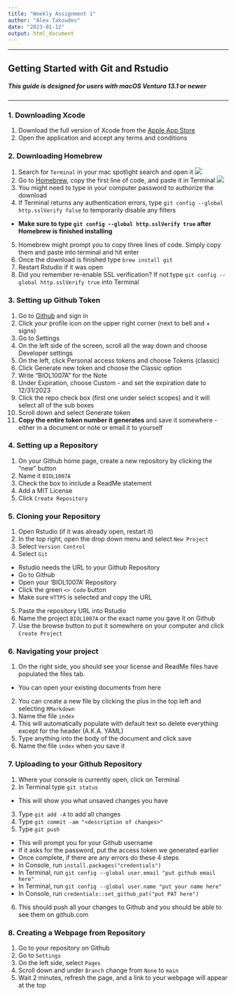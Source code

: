 ```yaml
---
title: "Weekly Assignment 1"
author: "Alex Takoudes"
date: "2023-01-12"
output: html_document
---
```

***
## Getting Started with Git and Rstudio
##### This guide is designed for users with macOS Ventura 13.1 or newer

***
### 1. Downloading Xcode
1. Download the full version of Xcode from the [Apple App Store](https://apps.apple.com/us/app/xcode/id497799835?mt=12)
2. Open the application and accept any terms and conditions

### 2. Downloading Homebrew
1. Search for `Terminal` in your mac spotlight search and open it ![](/Users/alextakoudes/Desktop/Classes/BIOL1007/Photos/TerminalSearch.png)
2. Go to [Homebrew](https://brew.sh), copy the first line of code, and paste it in Terminal ![](/Users/alextakoudes/Desktop/Classes/BIOL1007/Photos/Homebrew.png)
3. You might need to type in your computer password to authorize the download
4. If Terminal returns any authentication errors, type `git config --global http.sslVerify false` to temporarily disable any filters
  + **Make sure to type `git config --global http.sslVerify true` after Homebrew is finished installing**
5. Homebrew might prompt you to copy three lines of code. Simply copy them and paste into terminal and hit enter
6. Once the download is finished type `brew install git`
7. Restart Rstudio if it was open
8. Did you remember re-enable SSL verification? If not type `git config --global http.sslVerify true` into Terminal

### 3. Setting up Github Token
1. Go to [Github](https://github.com) and sign in
2. Click your profile icon on the upper right corner (next to bell and + signs)
3. Go to Settings
4. On the left side of the screen, scroll all the way down and choose Developer settings
5. On the left, click Personal access tokens and choose Tokens (classic)
6. Click Generate new token and choose the Classic option
7. Write “BIOL1007A” for the Note
8. Under Expiration, choose Custom - and set the expiration date to 12/31/2023
9. Click the repo check box (first one under select scopes) and it will select all of the sub boxes
10. Scroll down and select Generate token
11. **Copy the entire token number it generates** and save it somewhere - either in a document or note or email it to yourself

### 4. Setting up a Repository
1. On your Github home page, create a new repository by clicking the "new" button
2. Name it `BIOL1007A`
3. Check the box to include a ReadMe statement
4. Add a MIT License
5. Click `Create Repository`

### 5. Cloning your Repository
1. Open Rstudio (if it was already open, restart it)
2. In the top right, open the drop down menu and select `New Project`
3. Select `Version Control`
4. Select `Git`
  + Rstudio needs the URL to your Github Repository
  + Go to Github
  + Open your 'BIOL1007A' Repository
  + Click the green `<> Code` button
  + Make sure `HTTPS` is selected and copy the URL
5. Paste the repository URL into Rstudio
6. Name the project `BIOL1007A` or the exact name you gave it on Github
7. Use the browse button to put it somewhere on your computer and click `Create Project`

### 6. Navigating your project
1. On the right side, you should see your license and ReadMe files have populated the files tab.
  + You can open your existing documents from here
2. You can create a new file by clicking the plus in the top left and selecting `RMarkdown`
3. Name the file `index`
4. This will automatically populate with default text so delete everything except for the header (A.K.A. YAML)
5. Type anything into the body of the document and click save
6. Name the file `index` when you save it

### 7. Uploading to your Github Repository
1. Where your console is currently open, click on Terminal
2. In Terminal type `git status`
  + This will show you what unsaved changes you have
3. Type `git add -A` to add all changes
4. Type `git commit -am "<description of changes>"`
5. Type `git push`
  + This will prompt you for your Github username
  + If it asks for the password, put the access token we generated earlier
  + Once complete, if there are any errors do these 4 steps
  + In Console, run `install.packages("credentials")`
  + In Terminal, run `git config --global user.email "put github email here"`
  + In Terminal, run `git config --global user.name "put your name here"`
  + In Console, run `credentials::set_github_pat("put PAT here")`
6. This should push all your changes to Github and you should be able to see them on github.com

### 8. Creating a Webpage from Repository
1. Go to your repository on Github
2. Go to `Settings`
3. On the left side, select `Pages`
4. Scroll down and under `Branch` change from `None` to `main`
5. Wait 2 minutes, refresh the page, and a link to your webpage will appear at the top